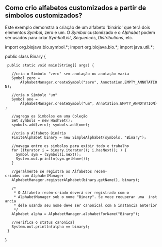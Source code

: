 == Como crio alfabetos customizados a partir de simbolos customizados? ==

Este exemplo demonstra a criação de um alfabeto 'binário' que terá dois elementos ''Symbol'', zero e um. O ''Symbol'' customizado e o ''Alphabet'' podem ser usados para criar ''SymbolList'', ''Sequences'', ''Distributions'', etc.

<java>
import org.biojava.bio.symbol.*;
import org.biojava.bio.*;
import java.util.*;

public class Binary {
  public static void main(String[] args) {

    //cria o Simbolo "zero" sem anotação ou anotação vazia
    Symbol zero =
        AlphabetManager.createSymbol("zero", Annotation.EMPTY_ANNOTATION);

    //cria o Simbolo "um"
    Symbol one =
        AlphabetManager.createSymbol("um", Annotation.EMPTY_ANNOTATION);

    //agrega os Simbolos em uma Coleção
    Set symbols = new HashSet();
    symbols.add(zero); symbols.add(one);

    //cria o Alfabeto Binário
    FiniteAlphabet binary = new SimpleAlphabet(symbols, "Binary");

    //navega entre os simbolos para exibir todo o trabalho
    for (Iterator i = binary.iterator(); i.hasNext(); ) {
      Symbol sym = (Symbol)i.next();
      System.out.println(sym.getName());
    }

    //geralmente se registra os Alfabetos recem-criados com AlphabetManager
    AlphabetManager.registerAlphabet(binary.getName(), binary);

    /*
     * O Alfabeto recém-criado deverá ser registrado com o
     * AlphabetManager sob o nome "Binary". Se voce recuperar uma  instancia
     * dele usando seu nome deve ser canonical com a instancia anterior
     */
    Alphabet alpha = AlphabetManager.alphabetForName("Binary");

    //verifica o status canonical
    System.out.println(alpha == binary);
  }
}
</java>